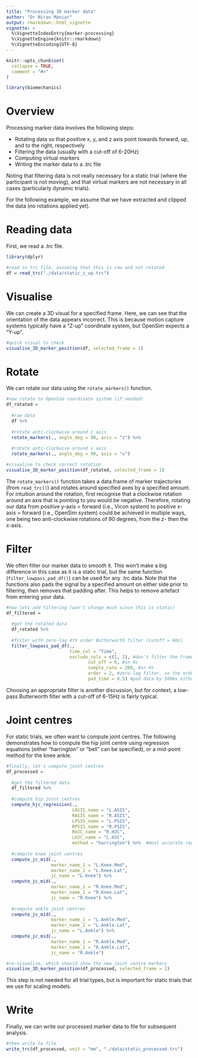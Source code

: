 ```yaml
---
title: "Processing 3D marker data"
author: "Dr Nirav Maniar"
output: rmarkdown::html_vignette
vignette: >
  %\VignetteIndexEntry{marker-processing}
  %\VignetteEngine{knitr::rmarkdown}
  %\VignetteEncoding{UTF-8}
---
```


```r
knitr::opts_chunk$set(
  collapse = TRUE,
  comment = "#>"
)
```

```r
library(biomechanics)
```

# Overview 

Processing marker data involves the following steps:

-   Rotating data so that positive x, y, and z axis point towards forward, up, and to the right, respectively
-   Filtering the data (usually with a cut-off of 6-20Hz)
-   Computing virtual markers
-   Writing the marker data to a .trc file

Noting that filtering data is not really necessary for a static trial (where the participant is not moving), and that virtual markers are not necessary in all cases (particularly dynamic trials).

For the following example, we assume that we have extracted and clipped the data (no rotations applied yet).

# Reading data

First, we read a .trc file. 

```r
library(dplyr)

#read in trc file, assuming that this is raw and not rotated
df = read_trc("./data/static_z_up.trc")

```

# Visualise

We can create a 3D visual for a specified frame. Here, we can see that the orientation of the data appears incorrect. This is because motion capture systems typically have a "Z-up" coordinate system, but OpenSim expects a "Y-up".

```r
#quick visual to check
visualise_3D_marker_position(df, selected_frame = 1)
```

# Rotate 

We can rotate our data using the `rotate_markers()` function. 

```r
#now rotate to OpenSim coordinate system (if needed)
df_rotated = 
  
  #raw data
  df %>% 
  
  #rotate anti-clockwise around z axis
  rotate_markers(., angle_deg = 90, axis = "z") %>% 
  
  #rotate anti-clockwise around x axis
  rotate_markers(., angle_deg = 90, axis = "x")

#visualise to check correct rotation
visualise_3D_marker_position(df_rotated, selected_frame = 1)
```

The `rotate_markers()` function takes a data.frame of marker trajectories (from `read_trc()`) and rotates around specified axes by a specified amount. For intuition around the rotation, first recognise that a clockwise rotation around an axis that is pointing to you would be negative. Therefore, rotating our data from positive y-axis = forward (i.e., Vicon system) to positive x-axis = forward (i.e., OpenSim system) could be achieved in multiple ways, one being two anti-clockwise rotations of 90 degrees, from the z- then the x-axis.

# Filter

We often filter our marker data to smooth it. This won't make a big difference in this case as it is a static trial, but the same function (`filter_lowpass_pad_df()`) can be used for any .trc data. Note that the functions also pads the signal by a specified amount on either side prior to filtering, then removes that padding after. This helps to remove artefact from entering your data. 

```r
#now lets add filtering (won't change much since this is static)
df_filtered = 
  
  #get the rotated data
  df_rotated %>% 
  
  #filter with zero-lag 4th order Butterworth filter (cutoff = 6Hz)
  filter_lowpass_pad_df(., 
                        time_col = "Time",
                        exclude_cols = c(1, 2), #don't filter the Frame and Time data 
                               cut_off = 6, #in Hz
                               sample_rate = 200, #in Hz
                               order = 2, #zero-lag filter, so the order doubles to 4
                               pad_time = 0.5) #pad data by 500ms either side to avoid artefacts
```

Choosing an appropriate filter is another discussion, but for context, a low-pass Butterworth filter with a cut-off of 6-15Hz is fairly typical. 

# Joint centres

For static trials, we often want to compute joint centres. The following demonstrates how to compute the hip joint centre using regression equations (either "harrington" or "bell" can be specified), or a mid-point method for the knee ankle.  

```r
#finally, let's compute joint centres
df_processed = 
  
  #get the filtered data
  df_filtered %>% 
  
  #compute hip joint centres
  compute_hjc_regression(.,
                         LASIS_name = "L.ASIS",
                         RASIS_name = "R.ASIS",
                         LPSIS_name = "L.PSIS",
                         RPSIS_name = "R.PSIS",
                         RHJC_name = "R.HJC",
                         LHJC_name = "L.HJC",
                         method = "harrington") %>%  #most accurate regression method
  
  #compute knee joint centres
  compute_jc_mid(., 
                 marker_name_1 = "L.Knee.Med", 
                 marker_name_2 = "L.Knee.Lat", 
                 jc_name = "L.Knee") %>% 
  compute_jc_mid(., 
                 marker_name_1 = "R.Knee.Med", 
                 marker_name_2 = "R.Knee.Lat", 
                 jc_name = "R.Knee") %>% 
  
  #compute ankle joint centres
  compute_jc_mid(., 
                 marker_name_1 = "L.Ankle.Med", 
                 marker_name_2 = "L.Ankle.Lat", 
                 jc_name = "L.Ankle") %>% 
  compute_jc_mid(., 
                 marker_name_1 = "R.Ankle.Med", 
                 marker_name_2 = "R.Ankle.Lat", 
                 jc_name = "R.Ankle") 

#re-visualise, which should show the new joint centre markers
visualise_3D_marker_position(df_processed, selected_frame = 1)
```

This step is not needed for all trial types, but is important for static trials that we use for scaling models.

# Write

Finally, we can write our processed marker data to file for subsequent analysis. 

```r
#then write to file
write_trc(df_processed, unit = "mm", "./data/static_processed.trc")
```

